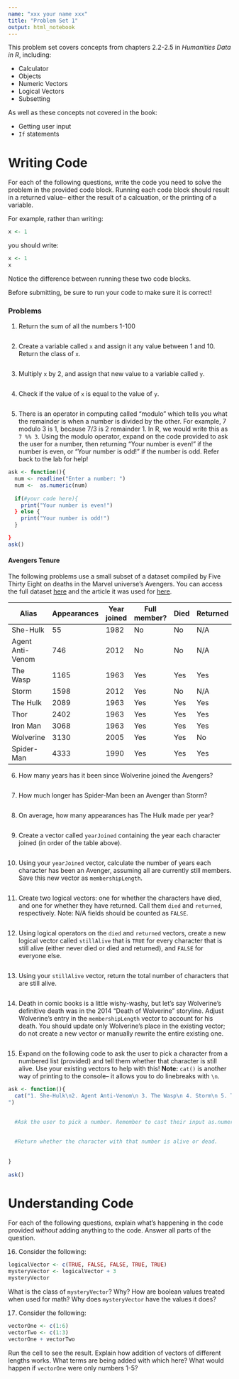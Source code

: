 ```yaml
---
name: "xxx your name xxx"
title: "Problem Set 1"
output: html_notebook
---
```


This problem set covers concepts from chapters 2.2-2.5 in *Humanities Data in R*, including:

* Calculator 
* Objects
* Numeric Vectors
* Logical Vectors
* Subsetting

As well as these concepts not covered in the book:

* Getting user input
* `If` statements

# Writing Code

For each of the following questions, write the code you need to solve the problem in the provided code block. Running each code block should result in a returned value-- either the result of a calcuation, or the printing of a variable. 

For example, rather than writing:

```r
x <- 1
```

you should write:

```r
x <- 1
x
```

Notice the difference between running these two code blocks.

Before submitting, be sure to run your code to make sure it is correct!

### Problems
1. Return the sum of all the numbers 1-100

```r

```

2. Create a variable called `x` and assign it any value between 1 and 10. Return the class of `x`.

```r

```

3. Multiply `x` by 2, and assign that new value to a variable called `y`.

```r

```

4. Check if the value of `x` is equal to the value of `y`.

```r

```

5. There is an operator in computing called "modulo" which tells you what the remainder is when a number is divided by the other. For example, 7 modulo 3 is 1, because 7/3 is 2 remainder 1. In R, we would write this as `7 %% 3`. Using the modulo operator, expand on the code provided to ask the user for a number, then returning "Your number is even!" if the number is even, or "Your number is odd!" if the number is odd. Refer back to the lab for help!

```r
ask <- function(){
  num <- readline("Enter a number: ")
  num <-  as.numeric(num)
  
  if(#your code here){
    print("Your number is even!")
  } else {
    print("Your number is odd!")
  }

}
ask()
```


#### Avengers Tenure

The following problems use a small subset of a dataset compiled by Five Thirty Eight on deaths in the Marvel universe's Avengers. You can access the full dataset [here](https://data.world/fivethirtyeight/avengers) and the article it was used for [here](https://fivethirtyeight.com/features/avengers-death-comics-age-of-ultron/).


| Alias            | Appearances | Year joined | Full member? | Died | Returned | 
|------------------|-------------|-------------|--------------|------|----------| 
| She-Hulk         | 55          | 1982        | No           | No   |  N/A     | 
| Agent Anti-Venom | 746         | 2012        | No           | No   |  N/A     | 
| The Wasp         | 1165        | 1963        | Yes          | Yes  | Yes      | 
| Storm            | 1598        | 2012        | Yes          | No   |  N/A     | 
| The Hulk         | 2089        | 1963        | Yes          | Yes  | Yes      | 
| Thor             | 2402        | 1963        | Yes          | Yes  | Yes      | 
| Iron Man         | 3068        | 1963        | Yes          | Yes  | Yes      | 
| Wolverine        | 3130        | 2005        | Yes          | Yes  | No       | 
| Spider-Man       | 4333        | 1990        | Yes          | Yes  | Yes      | 

6. How many years has it been since Wolverine joined the Avengers?

```r

```

7. How much longer has Spider-Man been an Avenger than Storm?

```r

```

8. On average, how many appearances has The Hulk made per year?

```r

```

9. Create a vector called `yearJoined` containing the year each character joined (in order of the table above).

```r

```

10. Using your `yearJoined` vector, calculate the number of years each character has been an Avenger, assuming all are currently still members. Save this new vector as `membershipLength`.

```r

```

11. Create two logical vectors: one for whether the characters have died, and one for whether they have returned. Call them `died` and `returned`, respectively. Note: N/A fields should be counted as `FALSE`.

```r

```

12. Using logical operators on the `died` and `returned` vectors, create a new logical vector called `stillAlive` that is `TRUE` for every character that is still alive (either never died or died and returned), and `FALSE` for everyone else.

```r

```

13. Using your `stillAlive` vector, return the total number of characters that are still alive.

```r

```

14. Death in comic books is a little wishy-washy, but let's say Wolverine's definitive death was in the 2014 "Death of Wolverine" storyline. Adjust Wolverine's entry in the `membershipLength` vector to account for his death. You should update only Wolverine's place in the existing vector; do not create a new vector or manually rewrite the entire existing one.

```r

```

15. Expand on the following code to ask the user to pick a character from a numbered list (provided) and tell them whether that character is still alive. Use your existing vectors to help with this! **Note:** `cat()` is another way of printing to the console-- it allows you to do linebreaks with `\n`.

```r
ask <- function(){
  cat("1. She-Hulk\n2. Agent Anti-Venom\n 3. The Wasp\n 4. Storm\n 5. The Hulk\n 6. Thor\n 7. Iron Man\n 8. Wolverine\n 9. Spider-Man
")
  
  
  #Ask the user to pick a number. Remember to cast their input as.numeric!

  
  #Return whether the character with that number is alive or dead.
  
  
}
  
ask()
```

# Understanding Code

For each of the following questions, explain what's happening in the code provided *without* adding anything to the code. Answer all parts of the question.

16. Consider the following:

```r
logicalVector <- c(TRUE, FALSE, FALSE, TRUE, TRUE)
mysteryVector <- logicalVector + 3
mysteryVector
```

What is the class of `mysteryVector`? Why? How are boolean values treated when used for math? Why does `mysteryVector` have the values it does?

17. Consider the following:

```r
vectorOne <- c(1:6)
vectorTwo <- c(1:3)
vectorOne + vectorTwo
```

Run the cell to see the result. Explain how addition of vectors of different lengths works. What terms are being added with which here? What would happen if `vectorOne` were only numbers 1-5?
